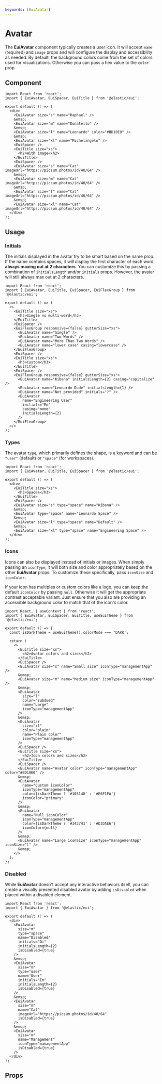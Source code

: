 ```yaml
---
keywords: [EuiAvatar]
---
```


# Avatar

The **EuiAvatar** component typically creates a user icon. It will accept `name` (required) and `image` props and will configure the display and accessibility as needed. By default, the background colors come from the set of colors used for visualizations. Otherwise you can pass a hex value to the `color` prop.

## Component

```tsx interactive
import React from 'react';
import { EuiAvatar, EuiSpacer, EuiTitle } from '@elastic/eui';

export default () => (
  <div>
    <EuiAvatar size="s" name="Raphael" />
    &emsp;
    <EuiAvatar size="m" name="Donatello" />
    &emsp;
    <EuiAvatar size="l" name="Leonardo" color="#BD10E0" />
    &emsp;
    <EuiAvatar size="xl" name="Michelangelo" />
    <EuiSpacer />
    <EuiTitle size="xs">
      <h2>With image</h2>
    </EuiTitle>
    <EuiSpacer />
    <EuiAvatar size="s" name="Cat" imageUrl="https://picsum.photos/id/40/64" />
    &emsp;
    <EuiAvatar size="m" name="Cat" imageUrl="https://picsum.photos/id/40/64" />
    &emsp;
    <EuiAvatar size="l" name="Cat" imageUrl="https://picsum.photos/id/40/64" />
    &emsp;
    <EuiAvatar size="xl" name="Cat" imageUrl="https://picsum.photos/id/40/64" />
  </div>
);
```

## Usage

### Initials

The initials displayed in the avatar try to be smart based on the name prop. If the name contains spaces, it will display the first character of each word, **always maxing out at 2 characters**. You can customize this by passing a combination of `initialsLength` and/or `initials` props. However, the avatar will still always max out at 2 characters.

```tsx interactive
import React from 'react';
import { EuiAvatar, EuiTitle, EuiSpacer, EuiFlexGroup } from '@elastic/eui';

export default () => (
  <>
    <EuiTitle size="xs">
      <h3>Single vs multi-word</h3>
    </EuiTitle>
    <EuiSpacer />
    <EuiFlexGroup responsive={false} gutterSize="xs">
      <EuiAvatar name="Single" />
      <EuiAvatar name="Two Words" />
      <EuiAvatar name="More Than Two Words" />
      <EuiAvatar name="lower case" casing="lowercase" />
    </EuiFlexGroup>
    <EuiSpacer />
    <EuiTitle size="xs">
      <h3>Custom</h3>
    </EuiTitle>
    <EuiSpacer />
    <EuiFlexGroup responsive={false} gutterSize="xs">
      <EuiAvatar name="Kibana" initialsLength={2} casing="capitalize" />
      <EuiAvatar name="Leonardo Dude" initialsLength={1} />
      <EuiAvatar name="Not provided" initials="?" />
      <EuiAvatar
        name="Engineering User"
        initials="En"
        casing="none"
        initialsLength={2}
      />
    </EuiFlexGroup>
  </>
);
```

### Types

The avatar `type`, which primarily defines the shape, is a keyword and can be `"user"` (default) or `"space"` (for workspaces).

```tsx interactive
import React from 'react';
import { EuiAvatar, EuiTitle, EuiSpacer } from '@elastic/eui';

export default () => (
  <div>
    <EuiTitle size="xs">
      <h3>Spaces</h3>
    </EuiTitle>
    <EuiSpacer />
    <EuiAvatar size="s" type="space" name="Kibana" />
    &emsp;
    <EuiAvatar type="space" name="Leonardo Space" />
    &emsp;
    <EuiAvatar size="l" type="space" name="Default" />
    &emsp;
    <EuiAvatar size="xl" type="space" name="Engineering Space" />
  </div>
);
```

### Icons

Icons can also be displayed instead of initials or images. When simply passing an `iconType`, it will both size and color appropriately based on the other **EuiAvatar** props. To customize these specifically, pass `iconSize` and `iconColor`.

If your icon has multiples or custom colors like a logo, you can keep the default `iconColor` by passing `null`. Otherwise it will get the appropriate contrast acceptable variant. Just ensure that you also are providing an accessible background color to match that of the icon's color.

```tsx interactive
import React, { useContext } from 'react';
import { EuiAvatar, EuiSpacer, EuiTitle, useEuiTheme } from '@elastic/eui';

export default () => {
  const isDarkTheme = useEuiTheme().colorMode === 'DARK';

  return (
    <>
      <EuiTitle size="xs">
        <h2>Avatar colors and sizes</h2>
      </EuiTitle>
      <EuiSpacer />
      <EuiAvatar size="s" name="Small size" iconType="managementApp" />
      &emsp;
      <EuiAvatar size="m" name="Medium size" iconType="managementApp" />
      &emsp;
      <EuiAvatar
        size="l"
        color="subdued"
        name="Large"
        iconType="managementApp"
      />
      &emsp;
      <EuiAvatar
        size="xl"
        color="plain"
        name="Plain color"
        iconType="managementApp"
      />
      <EuiSpacer />
      <EuiTitle size="xs">
        <h2>Icon colors and sizes</h2>
      </EuiTitle>
      <EuiSpacer />
      <EuiAvatar name="Avatar color" iconType="managementApp" color="#BD10E0" />
      &emsp;
      <EuiAvatar
        name="Custom iconColor"
        iconType="managementApp"
        color={isDarkTheme ? '#103148' : '#E6F1FA'}
        iconColor="primary"
      />
      &emsp;
      <EuiAvatar
        name="Null iconColor"
        iconType="managementApp"
        color={isDarkTheme ? '#343741' : '#D3DAE6'}
        iconColor={null}
      />
      &emsp;
      <EuiAvatar name="Large iconSize" iconType="managementApp" iconSize="l" />
      &emsp;
    </>
  );
};
```

### Disabled

While **EuiAvatar** doesn't accept any interactive behaviors itself, you can create a visually presented disabled avatar by adding `isDisabled` when placed within a disabled element.

```tsx interactive
import React from 'react';
import { EuiAvatar } from '@elastic/eui';

export default () => (
  <div>
    <EuiAvatar
      size="m"
      type="space"
      name="Disabled"
      initials="Di"
      initialsLength={2}
      isDisabled={true}
    />
    &emsp;
    <EuiAvatar
      size="m"
      type="user"
      name="User"
      initials="En"
      initialsLength={2}
      isDisabled={true}
    />
    &emsp;
    <EuiAvatar
      size="m"
      name="Cat"
      imageUrl="https://picsum.photos/id/40/64"
      isDisabled={true}
    />
    &emsp;
    <EuiAvatar
      size="m"
      name="Management"
      iconType="managementApp"
      isDisabled={true}
    />
  </div>
);
```

## Props


<PropTable definition={docgen.EuiAvatar} />
